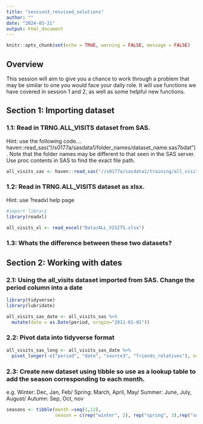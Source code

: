 ```yaml
---
title: "session3_resvised_solutions"
author: ""
date: "2024-03-21"
output: html_document
---
```


```r
knitr::opts_chunk$set(echo = TRUE, warning = FALSE, message = FALSE)
```

## Overview

This session will aim to give you a chance to work through a problem that may be similar to one you would face your daily role. It will use functions we have covered in session 1 and 2, as well as some helpful new functions. 

## Section 1: Importing dataset 

### 1.1: Read in TRNG.ALL_VISITS dataset from SAS. 

Hint: use the following code.... haven::read_sas("//s0177a/sasdata1/folder_names/dataset_name.sas7bdat"). Note that the folder names may be different to that seen in the SAS server. Use proc contents in SAS to find the exact file path. 

```r

all_visits_sas <- haven::read_sas("//s0177a/sasdata1/training/all_visits.sas7bdat") 
```

### 1.2: Read in TRNG.ALL_VISITS dataset as xlsx. 

Hint: use ?readxl help page

```r
#import library 
library(readxl)

all_visits_xl <- read_excel("Data/ALL_VISITS.xlsx")

```

### 1.3: Whats the difference between these two datasets?


## Section 2: Working with dates

### 2.1: Using the all_visits dataset imported from SAS. Change the period column into a date 

```r
library(tidyverse)
library(lubridate)

all_visits_sas_date <- all_visits_sas %>% 
  mutate(date = as.Date(period, origin="2011-01-01"))

```


### 2.2: Pivot data into tidyverse format

```r
all_visits_sas_long <- all_visits_sas_date %>% 
  pivot_longer(-c("period", "date", "source3", "friends_relatives"), names_to= "holiday_type", values_to = "no_of_trips")
```

### 2.3: Create new dataset using tibble so use as a lookup table to add the season corresponding to each month. 

e.g. Winter: Dec, Jan, Feb/ Spring: March, April, May/ Summer: June, July, August/ Autumn: Sep, Oct, nov


```r
seasons <- tibble(month =seq(1,12), 
                  season = c(rep("winter", 2), rep("spring", 3),rep("summer", 3), rep("autumn", 3), "winter"))
```


